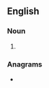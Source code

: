 {{also|warmups}}
==English==

===Noun===
{{head|en|noun form}}

# {{plural of|warm-up|lang=en}}

===Anagrams===
* {{anagrams|en|a=amprsuw|upswarm|warms up}}